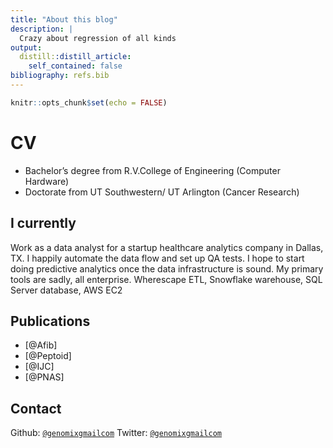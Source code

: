 ```yaml
---
title: "About this blog"
description: |
  Crazy about regression of all kinds
output:
  distill::distill_article:
    self_contained: false
bibliography: refs.bib
---
```


```r
knitr::opts_chunk$set(echo = FALSE)
```

# CV

* Bachelor's degree from R.V.College of Engineering (Computer Hardware)
* Doctorate from UT Southwestern/ UT Arlington (Cancer Research)

## I currently

Work as a data analyst for a startup healthcare analytics company in Dallas, TX. I happily automate the data flow and set up QA tests. I hope to start doing predictive analytics once the data infrastructure is sound. My primary tools are sadly, all enterprise. Wherescape ETL, Snowflake warehouse, SQL Server database, AWS EC2

## Publications

* [@Afib]
* [@Peptoid]
* [@IJC]
* [@PNAS]

## Contact

Github:  [`@genomixgmailcom`](https://github.com/genomix)
Twitter: [`@genomixgmailcom`](https://twitter.com/genomixgmailcom)
